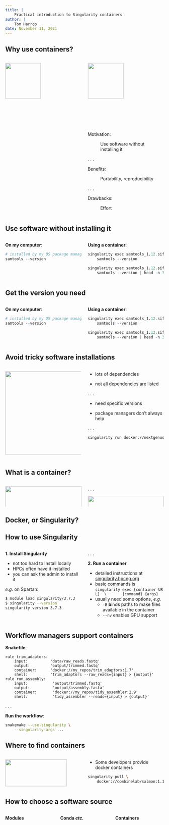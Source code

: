 ```yaml
---
title: |
    Practical introduction to Singularity containers
author: |
    Tom Harrop
date: November 11, 2021
---
```


## Why use containers?

:::::::::::::: {.columns align="center"}
::: {.column width="0.5"}

![](img/logo-e0aba174237dede6b0004b78fbe99b76.png){height=30mm}

:::
::: {.column width="0.5"}

![](img/vertical-logo-monochromatic.png){height=30mm}

:::
::::::::::::::

 

\vspace{5mm}

 

:::::::::::::: {.columns align="top"}
::: {.column width="0.2"}



:::
::: {.column width="0.8"}


\setbeamersize{description width of=(Motivation:)}

Motivation:

:  Use software without installing it

. . . 

\vspace{1ex}

Benefits:

:  Portability, reproducibility

. . . 

\vspace{1ex}


Drawbacks:

:  Effort

:::
::::::::::::::

## Use software without installing it


:::::::::::::: {.columns align="top"}
::: {.column width="0.5"}

\footnotesize

**On my computer**:

```r
# installed by my OS package manager
samtools --version
```


:::
::: {.column width="0.5"}

\footnotesize

**Using a container**:

```r
singularity exec samtools_1.12.sif \
    samtools --version
```


```r
singularity exec samtools_1.12.sif \
    samtools --version | head -n 3
```


:::
::::::::::::::

## Get the version you need

:::::::::::::: {.columns align="top"}
::: {.column width="0.5"}

\footnotesize

**On my computer**:

```r
# installed by my OS package manager
samtools --version
```


:::
::: {.column width="0.5"}

\footnotesize

**Using a container**:

```r
singularity exec samtools_1.12.sif \
    samtools --version
```


```r
singularity exec samtools_1.12.sif \
    samtools --version | head -n 3
```


:::
::::::::::::::

## Avoid tricky software installations

:::::::::::::: {.columns align="center"}
::: {.column width="0.3"}

![](img/screenshot-funannotate.readthedocs.io-2021.11.09-14_35_42.png){height=70mm}

:::
::: {.column width="0.7"}



- lots of dependencies

- not all dependencies are listed

. . .

- need specific versions

- package managers don't always help

. . .

\footnotesize

```.bash

singularity run docker://nextgenusfs/funannotate

```

:::
::::::::::::::

\source{
     \href{https://funannotate.readthedocs.io/en/latest/dependencies.html\#dependencies}{funannotate.readthedocs.io}
}


## What is a container?


:::::::::::::: {.columns align="center"}
::: {.column width="0.5"}

![](img/container-vm-whatcontainer_2.png){width=100%}

:::
::: {.column width="0.5"}

. . .

![](img/docker-containerized-appliction-blue-border_2.png){width=100%}

:::
::::::::::::::

\source{
     \href{https://www.docker.com/resources/what-container}{docker.com}
}

## Docker, or Singularity?


## How to use Singularity

:::::::::::::: {.columns align="top"}
::: {.column width="0.5"}

**1. Install Singularity**

- not too hard to install locally
- HPCs often have it installed
- you can ask the admin to install it

\vspace{2ex}

*e.g.* on Spartan:

```.bash
$ module load singularity/3.7.3
$ singularity --version
singularity version 3.7.3
```

:::
::: {.column width="0.5"}

. . .

**2. Run a container**

- detailed instructions at [singularity.hpcng.org](https://singularity.hpcng.org/user-docs/master/quick_start.html)
- basic commands is \footnotesize `singularity exec {container URL}  \       {command} {args}` \normalsize
- usually need some options, *e.g.*
    - `-B` **b**inds paths to make files available in the container
    - `--nv` enables GPU support
    
:::
::::::::::::::

## Workflow managers support containers

\footnotesize

**Snakefile**:

```.python
rule trim_adaptors:
    input:          'data/raw_reads.fastq'
    output:         'output/trimmed.fastq'
    container:      'docker://my_repos/trim_adaptors:1.7'
    shell:          'trim_adaptors --raw_reads={input} > {output}'
rule run_assembly:
    input:           'output/trimmed.fastq'
    output:          'output/assembly.fasta'
    container:       'docker://my_repos/tidy_assembler:2.9'
    shell:           'tidy_assembler --reads={input} > {output}'
```

. . .

**Run the workflow**:

```.bash
snakemake --use-singularity \
    --singularity-args ...
```

## Where to find containers


:::::::::::::: {.columns align="center"}
::: {.column width="0.4"}

![](img/screenshot-hub.docker.com-2021.11.09-16_04_54.png){width=90%}

:::
::: {.column width="0.6"}


- Some developers provide docker containers

```.bash
singularity pull \
    docker://combinelab/salmon:1.1.0
```

:::
::::::::::::::

\sourceleft{
  \href{https://hub.docker.com/r/combinelab/salmon/tags}{hub.docker.com}}
  
## How to choose a software source

:::::::::::::: {.columns align="center"}
::: {.column width="0.33"}

**Modules**

:::
::: {.column width="0.33"}

**Conda *etc.***

:::
::: {.column width="0.33"}

**Containers**

:::
::::::::::::::


\source{
     \href{https://spiediedocs.binghamton.edu/docs/conda_singularity_modules.html}{spiediedocs.binghamton.edu}
}